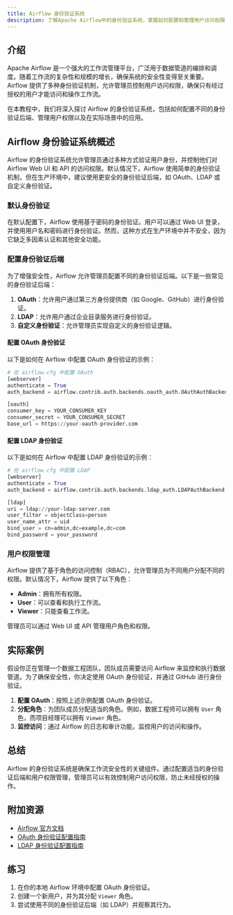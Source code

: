 ```yaml
---
title: Airflow 身份验证系统
description: 了解Apache Airflow中的身份验证系统，掌握如何配置和管理用户访问权限，确保工作流的安全性和可控性。
---
```


## 介绍

Apache Airflow 是一个强大的工作流管理平台，广泛用于数据管道的编排和调度。随着工作流的复杂性和规模的增长，确保系统的安全性变得至关重要。Airflow 提供了多种身份验证机制，允许管理员控制用户访问权限，确保只有经过授权的用户才能访问和操作工作流。

在本教程中，我们将深入探讨 Airflow 的身份验证系统，包括如何配置不同的身份验证后端、管理用户权限以及在实际场景中的应用。

## Airflow 身份验证系统概述

Airflow 的身份验证系统允许管理员通过多种方式验证用户身份，并控制他们对 Airflow Web UI 和 API 的访问权限。默认情况下，Airflow 使用简单的身份验证机制，但在生产环境中，建议使用更安全的身份验证后端，如 OAuth、LDAP 或自定义身份验证。

### 默认身份验证

在默认配置下，Airflow 使用基于密码的身份验证。用户可以通过 Web UI 登录，并使用用户名和密码进行身份验证。然而，这种方式在生产环境中并不安全，因为它缺乏多因素认证和其他安全功能。

### 配置身份验证后端

为了增强安全性，Airflow 允许管理员配置不同的身份验证后端。以下是一些常见的身份验证后端：

1. **OAuth**：允许用户通过第三方身份提供商（如 Google、GitHub）进行身份验证。
2. **LDAP**：允许用户通过企业目录服务进行身份验证。
3. **自定义身份验证**：允许管理员实现自定义的身份验证逻辑。

#### 配置 OAuth 身份验证

以下是如何在 Airflow 中配置 OAuth 身份验证的示例：

```python
# 在 airflow.cfg 中配置 OAuth
[webserver]
authenticate = True
auth_backend = airflow.contrib.auth.backends.oauth_auth.OAuthAuthBackend

[oauth]
consumer_key = YOUR_CONSUMER_KEY
consumer_secret = YOUR_CONSUMER_SECRET
base_url = https://your-oauth-provider.com
```

#### 配置 LDAP 身份验证

以下是如何在 Airflow 中配置 LDAP 身份验证的示例：

```python
# 在 airflow.cfg 中配置 LDAP
[webserver]
authenticate = True
auth_backend = airflow.contrib.auth.backends.ldap_auth.LDAPAuthBackend

[ldap]
uri = ldap://your-ldap-server.com
user_filter = objectClass=person
user_name_attr = uid
bind_user = cn=admin,dc=example,dc=com
bind_password = your_password
```

### 用户权限管理

Airflow 提供了基于角色的访问控制（RBAC），允许管理员为不同用户分配不同的权限。默认情况下，Airflow 提供了以下角色：

- **Admin**：拥有所有权限。
- **User**：可以查看和执行工作流。
- **Viewer**：只能查看工作流。

管理员可以通过 Web UI 或 API 管理用户角色和权限。

## 实际案例

假设你正在管理一个数据工程团队，团队成员需要访问 Airflow 来监控和执行数据管道。为了确保安全性，你决定使用 OAuth 身份验证，并通过 GitHub 进行身份验证。

1. **配置 OAuth**：按照上述示例配置 OAuth 身份验证。
2. **分配角色**：为团队成员分配适当的角色。例如，数据工程师可以拥有 `User` 角色，而项目经理可以拥有 `Viewer` 角色。
3. **监控访问**：通过 Airflow 的日志和审计功能，监控用户的访问和操作。

## 总结

Airflow 的身份验证系统是确保工作流安全性的关键组件。通过配置适当的身份验证后端和用户权限管理，管理员可以有效控制用户访问权限，防止未经授权的操作。

## 附加资源

- [Airflow 官方文档](https://airflow.apache.org/docs/)
- [OAuth 身份验证配置指南](https://airflow.apache.org/docs/apache-airflow/stable/security/oauth.html)
- [LDAP 身份验证配置指南](https://airflow.apache.org/docs/apache-airflow/stable/security/ldap.html)

## 练习

1. 在你的本地 Airflow 环境中配置 OAuth 身份验证。
2. 创建一个新用户，并为其分配 `Viewer` 角色。
3. 尝试使用不同的身份验证后端（如 LDAP）并观察其行为。
